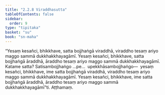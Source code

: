 ```yaml
---
title: "2.2.8 Viraddhasutta"
tableOfContents: false
sidebar:
  order: 9
type: "tipitaka"
basket: "su"
book: "sn-maha"
---
```



<DynamicBreadcrumb />

<Division number="199" book="sn-maha" bookNo="14" page="74">

<Paragraph number="453" book="sn-maha">
“Yesaṃ kesañci, bhikkhave, satta bojjhaṅgā viraddhā, viraddho tesaṃ ariyo maggo sammā dukkhakkhayagāmī. Yesaṃ kesañci, bhikkhave, satta bojjhaṅgā āraddhā, āraddho tesaṃ ariyo maggo sammā dukkhakkhayagāmī. Katame satta? Satisambojjhaṅgo …pe…  upekkhāsambojjhaṅgo—  yesaṃ kesañci, bhikkhave, ime satta bojjhaṅgā viraddhā, viraddho tesaṃ ariyo maggo sammā dukkhakkhayagāmī. Yesaṃ kesañci, bhikkhave, ime satta bojjhaṅgā āraddhā, āraddho tesaṃ ariyo maggo sammā dukkhakkhayagāmī”ti.

</Paragraph>
</Division>

<Paragraph number="454" type="center" book="sn-maha">
Aṭṭhamaṃ.
</Paragraph>